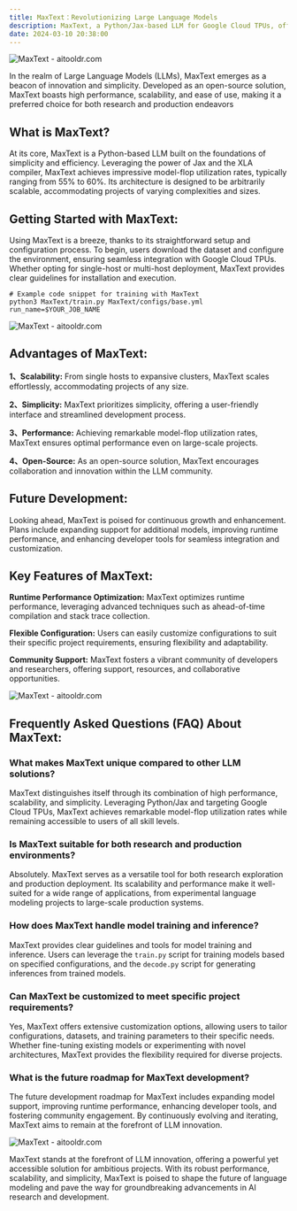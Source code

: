 ```yaml
---
title: MaxText：Revolutionizing Large Language Models
description: MaxText, a Python/Jax-based LLM for Google Cloud TPUs, offers high performance and scalability. Its simplicity makes it ideal for both research and production. Customize configurations easily for tailored projects.
date: 2024-03-10 20:38:00
---
```


![MaxText - aitooldr.com](/images/article/img-maxtext1.jpg)

In the realm of Large Language Models (LLMs), MaxText emerges as a beacon of innovation and simplicity. Developed as an open-source solution, MaxText boasts high performance, scalability, and ease of use, making it a preferred choice for both research and production endeavors

## What is MaxText?

At its core, MaxText is a Python-based LLM built on the foundations of simplicity and efficiency. Leveraging the power of Jax and the XLA compiler, MaxText achieves impressive model-flop utilization rates, typically ranging from 55% to 60%. Its architecture is designed to be arbitrarily scalable, accommodating projects of varying complexities and sizes.

## Getting Started with MaxText:

Using MaxText is a breeze, thanks to its straightforward setup and configuration process. To begin, users download the dataset and configure the environment, ensuring seamless integration with Google Cloud TPUs. Whether opting for single-host or multi-host deployment, MaxText provides clear guidelines for installation and execution.

```
# Example code snippet for training with MaxText
python3 MaxText/train.py MaxText/configs/base.yml run_name=$YOUR_JOB_NAME

```


![MaxText - aitooldr.com](/images/article/img-maxtext2.jpg)
## Advantages of MaxText:

**1、Scalability:** From single hosts to expansive clusters, MaxText scales effortlessly, accommodating projects of any size.

**2、Simplicity:** MaxText prioritizes simplicity, offering a user-friendly interface and streamlined development process.

**3、Performance:** Achieving remarkable model-flop utilization rates, MaxText ensures optimal performance even on large-scale projects.

**4、Open-Source:** As an open-source solution, MaxText encourages collaboration and innovation within the LLM community.


## Future Development:
Looking ahead, MaxText is poised for continuous growth and enhancement. Plans include expanding support for additional models, improving runtime performance, and enhancing developer tools for seamless integration and customization.

## Key Features of MaxText:

**Runtime Performance Optimization:** MaxText optimizes runtime performance, leveraging advanced techniques such as ahead-of-time compilation and stack trace collection.

**Flexible Configuration:** Users can easily customize configurations to suit their specific project requirements, ensuring flexibility and adaptability.

**Community Support:** MaxText fosters a vibrant community of developers and researchers, offering support, resources, and collaborative opportunities.

![MaxText - aitooldr.com](/images/article/img-maxtext3.jpg)

## Frequently Asked Questions (FAQ) About MaxText:
### What makes MaxText unique compared to other LLM solutions?
MaxText distinguishes itself through its combination of high performance, scalability, and simplicity. Leveraging Python/Jax and targeting Google Cloud TPUs, MaxText achieves remarkable model-flop utilization rates while remaining accessible to users of all skill levels.

### Is MaxText suitable for both research and production environments?
Absolutely. MaxText serves as a versatile tool for both research exploration and production deployment. Its scalability and performance make it well-suited for a wide range of applications, from experimental language modeling projects to large-scale production systems.

### How does MaxText handle model training and inference?
MaxText provides clear guidelines and tools for model training and inference. Users can leverage the `train.py` script for training models based on specified configurations, and the `decode.py` script for generating inferences from trained models.

### Can MaxText be customized to meet specific project requirements?
Yes, MaxText offers extensive customization options, allowing users to tailor configurations, datasets, and training parameters to their specific needs. Whether fine-tuning existing models or experimenting with novel architectures, MaxText provides the flexibility required for diverse projects.

### What is the future roadmap for MaxText development?
The future development roadmap for MaxText includes expanding model support, improving runtime performance, enhancing developer tools, and fostering community engagement. By continuously evolving and iterating, MaxText aims to remain at the forefront of LLM innovation.


![MaxText - aitooldr.com](/images/article/img-maxtext4.jpg)

MaxText stands at the forefront of LLM innovation, offering a powerful yet accessible solution for ambitious projects. With its robust performance, scalability, and simplicity, MaxText is poised to shape the future of language modeling and pave the way for groundbreaking advancements in AI research and development.






